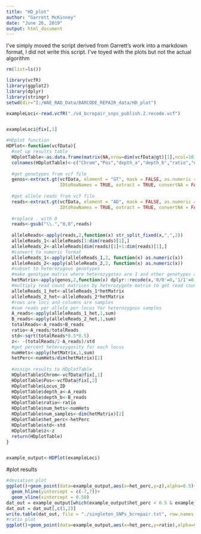 ```yaml
---
title: "HD_plot"
author: "Garrett McKinney"
date: "June 26, 2019"
output: html_document
---
```

I've simply moved the script derived from Garrett's work into a markdown format, I did not write this script.
I've toyed with the plots but not the actual algorithm

```r
rm(list=ls())

library(vcfR)
library(ggplot2)
library(dplyr)
library(stringr)
setwd(dir="I:/WAE_RAD_Data/BARCODE_REPAIR_data/HD_plot")

exampleLoci<-read.vcfR("./v4_bcrepair_snps_publish.2.recode.vcf")


exampleLoci@fix[,1]

#HDplot function
HDPlot<-function(vcfData){
  #set up results table
  HDplotTable<-as.data.frame(matrix(NA,nrow=dim(vcfData@gt)[1],ncol=10))
  colnames(HDplotTable)<-c("Chrom","Pos","depth_a","depth_b","ratio","num_hets","num_samples","het_perc","std","z")
  
  #get genotypes from vcf file
  genos<-extract.gt(vcfData, element = "GT", mask = FALSE, as.numeric = FALSE, return.alleles = FALSE, 
                    IDtoRowNames = TRUE, extract = TRUE, convertNA = FALSE)
  
  #get allele reads from vcf file
  reads<-extract.gt(vcfData, element = "AD", mask = FALSE, as.numeric = FALSE, return.alleles = FALSE, 
                    IDtoRowNames = TRUE, extract = TRUE, convertNA = FALSE)
    
  #replace . with 0
  reads<-gsub("\\.","0,0",reads)
  
  alleleReads<-apply(reads,2,function(x) str_split_fixed(x,",",2))
  alleleReads_1<-alleleReads[1:dim(reads)[1],]
  alleleReads_2<-alleleReads[dim(reads)[1]+1:dim(reads)[1],]
  #convert to numeric format
  alleleReads_1<-apply(alleleReads_1,2, function(x) as.numeric(x))
  alleleReads_2<-apply(alleleReads_2,2, function(x) as.numeric(x))
  #subset to heterozygous genotypes
  #make genotype matrix where heterozygotes are 1 and other genotypes are 0
  hetMatrix<-apply(genos,2,function(x) dplyr::recode(x,'0/0'=0,'1/1'=0,'./.'=0,'0/1'=1,'1/0'=1))
  #multiply read count matrices by heterozygote matrix to get read counts for heterozygous genotypes
  alleleReads_1_het<-alleleReads_1*hetMatrix
  alleleReads_2_het<-alleleReads_2*hetMatrix
  #rows are loci and columns are samples
  #sum reads per allele per locus for heterozygous samples
  A_reads<-apply(alleleReads_1_het,1,sum)
  B_reads<-apply(alleleReads_2_het,1,sum)
  totalReads<-A_reads+B_reads
  ratio<-A_reads/totalReads
  std<-sqrt(totalReads*0.5*0.5)
  z<- -(totalReads/2-A_reads)/std
  #get percent heterozygosity for each locus
  numHets<-apply(hetMatrix,1,sum)
  hetPerc<-numHets/dim(hetMatrix)[2]
  
  #assign results to HDplotTable
  HDplotTable$Chrom<-vcfData@fix[,1]
  HDplotTable$Pos<-vcfData@fix[,2]
  HDplotTable$Locus_ID
  HDplotTable$depth_a<-A_reads
  HDplotTable$depth_b<-B_reads
  HDplotTable$ratio<-ratio
  HDplotTable$num_hets<-numHets
  HDplotTable$num_samples<-dim(hetMatrix)[2]
  HDplotTable$het_perc<-hetPerc
  HDplotTable$std<-std
  HDplotTable$z<-z
  return(HDplotTable)
}


example_output<-HDPlot(exampleLoci)
```

#plot results
```r
#deviation plot
ggplot()+geom_point(data=example_output,aes(x=het_perc,y=z),alpha=0.5)+xlim(0,1)+
  geom_hline(yintercept = c(-7,7))+
  geom_vline(xintercept = 0.50)
dat_out = example_output[which(example_output$het_perc < 0.5 & example_output$z < 7 & example_output$z >-7),]
dat_out = dat_out[,c(1,2)]
write.table(dat_out, file = "./singleton_SNPs_bcrepair.txt", row.names = F, quote = F, col.names = F)
#ratio plot
ggplot()+geom_point(data=example_output,aes(x=het_perc,y=ratio),alpha=0.5)+xlim(0,1)
```